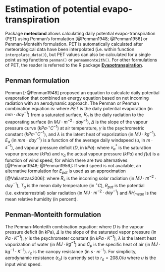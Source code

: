 # Estimation of potential evapo-transpiration {#potentialevapotranspiration}

Package **meteoland** allows calculating daily potential evapo-transpiration (PET) using Penman's formulation [@Penman1948; @Penman1956] or Penman-Monteith formulation. PET is automatically calculated after meteorological data have been interpolated (i.e. within function `interpolate_data()`), but PET values can also be calculated for a single point using functions `penman()` or `penmanmonteith()`. For other formulations of PET, the reader is referred to the R package [**Evapotranspiration**](https://cran.r-project.org/package=Evapotranspiration).

## Penman formulation

Penman [-@Penman1948] proposed an equation to calculate daily potential evaporation that combined an energy equation based on net incoming radiation with an aerodynamic approach. The Penman or Penman combination equation is:
\begin{equation}
E_{pot} = \frac{\Delta}{\Delta+\gamma}\cdot \frac{R_n}{\lambda}+\frac{\lambda}{\Delta + \lambda}\cdot E_a
\end{equation}
where $PET$ is the daily potential evaporation (in $mm \cdot day^{-1}$) from a saturated surface, $R_{n}$ is the daily radiation to the evaporating surface (in $MJ\cdot m^{-2}\cdot day^{-1}$), $\Delta$ is the slope of the vapour pressure curve ($kPa\cdot ^\circ C^{-1}$) at air temperature, $\gamma$ is the psychrometric constant ($kPa\cdot ^\circ C^{-1}$), and $\lambda$ is the latent heat of vaporization (in $MJ\cdot kg^{-1}$). $E_a$  (in $mm \cdot day^{-1}$) is a function of the average daily windspeed ($u$, in $m\cdot s^{-1}$), and vapour pressure deficit ($D$, in $kPa$):
\begin{equation}
E_a = f(u) \cdot D = f(u) \cdot (v_a^*-v_a)
\end{equation}
where $v_a^*$ is the saturation vapour pressure ($kPa$) and $v_a$ the actual vapour pressure ($kPa$) and $f(u)$ is a function of wind speed, for which there are two alternatives [@Penman1948; @Penman1956]:
\begin{eqnarray}
f(u) &=& 1.313 + 1.381 \cdot u\\
f(u) &=& 2.626 + 1.381 \cdot u
\end{eqnarray}
If wind speed is not available, an alternative formulation for $E_{pot}$ is used as an approximation [@Valiantzas2006]:
\begin{equation}
PET \simeq 0.047\cdot R_s \cdot (T_a+9.5)^{0.5}-2.4\cdot \left(\frac{R_s}{R_{pot}} \right)^2+0.09\cdot(T_a-20)\cdot \left(1-\frac{RH_{mean}}{100} \right)
\end{equation}
where $R_s$ is the incoming solar radiation (in $MJ\cdot m^{-2}\cdot day^{-1}$), $T_a$ is the mean daily temperature (in $^\circ C$), $R_{pot}$ is the potential (i.e. extraterrestrial) solar radiation (in $MJ\cdot m^{-2}\cdot day^{-1}$) and $RH_{mean}$ is the mean relative humidity (in percent). 


## Penman-Monteith formulation

The Penman-Monteith combination equation:
\begin{equation}
E_{pot} = \frac{1}{\lambda} \cdot \frac{\Delta \cdot R_{n} + D \cdot (\rho \cdot C_p/r_a)}{\Delta + \gamma \cdot (1 + r_c/r_a)}
\end{equation}
where  $D$ is the vapour pressure deficit (in kPa), $\Delta$  is the slope of the saturated vapor pressure (in $Pa \cdot K^{-1}$), $\gamma$ is the psychrometer constant (in $kPa\cdot K^{-1}$), $\lambda$ is the latent heat vaporization of water (in $MJ\cdot kg^{-1}$) and $C_p$ is the specific heat of air (in $MJ\cdot kg^{-1}\cdot K^{-1}$). $r_c$ is the canopy resistance (in $s\cdot m^{-1}$). For simplicity, aerodynamic resistance ($r_a$) is currently set to $r_a = 208.0/u$ where $u$ is the input wind speed.  
